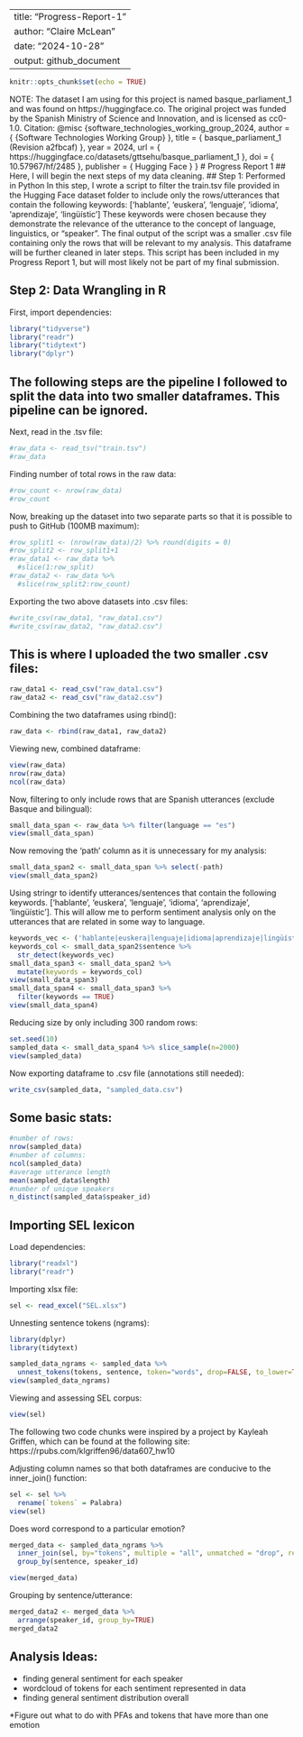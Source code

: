 
---
title: "Progress-Report-1"
author: "Claire McLean"
date: "2024-10-28"
output: github_document
---

```r
knitr::opts_chunk$set(echo = TRUE)
```
NOTE: The dataset I am using for this project is named basque_parliament_1 and was found on https://huggingface.co. The original project was funded by the Spanish Ministry of Science and Innovation, and is licensed as cc0-1.0.
Citation:
@misc {software_technologies_working_group_2024,
author       = { {Software Technologies Working Group} },
title        = { basque_parliament_1 (Revision a2fbcaf) },
year         = 2024,
url          = { https://huggingface.co/datasets/gttsehu/basque_parliament_1 },
doi          = { 10.57967/hf/2485 },
publisher    = { Hugging Face }
}
# Progress Report 1
## Here, I will begin the next steps of my data cleaning.
## Step 1: Performed in Python
In this step, I wrote a script to filter the train.tsv file provided in the Hugging Face dataset folder to include only the rows/utterances that contain the following keywords:
['hablante', 'euskera', 'lenguaje', 'idioma', 'aprendizaje', 'lingüístic']
These keywords were chosen because they demonstrate the relevance of the utterance to the concept of language, linguistics, or "speaker".
The final output of the script was a smaller .csv file containing only the rows that will be relevant to my analysis. This dataframe will be further cleaned in later steps.
This script has been included in my Progress Report 1, but will most likely not be part of my final submission.

## Step 2: Data Wrangling in R

First, import dependencies:
```r
library("tidyverse")
library("readr")
library("tidytext")
library("dplyr")
```

## The following steps are the pipeline I followed to split the data into two smaller dataframes. This pipeline can be ignored.

Next, read in the .tsv file:
```r
#raw_data <- read_tsv("train.tsv")
#raw_data
```

Finding number of total rows in the raw data:
```r
#row_count <- nrow(raw_data)
#row_count
```

Now, breaking up the dataset into two separate parts so that it is possible to push to GitHub (100MB maximum):
```r
#row_split1 <- (nrow(raw_data)/2) %>% round(digits = 0)
#row_split2 <- row_split1+1
#raw_data1 <- raw_data %>%
  #slice(1:row_split)
#raw_data2 <- raw_data %>%
  #slice(row_split2:row_count)
```

Exporting the two above datasets into .csv files:
```r
#write_csv(raw_data1, "raw_data1.csv")
#write_csv(raw_data2, "raw_data2.csv")
```

## This is where I uploaded the two smaller .csv files:
```r
raw_data1 <- read_csv("raw_data1.csv")
raw_data2 <- read_csv("raw_data2.csv")
```

Combining the two dataframes using rbind():
```r
raw_data <- rbind(raw_data1, raw_data2)
```

Viewing new, combined dataframe:
```r
view(raw_data)
nrow(raw_data)
ncol(raw_data)
```


Now, filtering to only include rows that are Spanish utterances (exclude Basque and bilingual):
```r
small_data_span <- raw_data %>% filter(language == "es")
view(small_data_span)
```

Now removing the 'path' column as it is unnecessary for my analysis:
```r
small_data_span2 <- small_data_span %>% select(-path)
view(small_data_span2)
```

Using stringr to identify utterances/sentences that contain the following keywords. ['hablante', 'euskera', 'lenguaje', 'idioma', 'aprendizaje', 'lingüístic']. This will allow me to perform sentiment analysis only on the utterances that are related in some way to language.
```r
keywords_vec <- ('hablante|euskera|lenguaje|idioma|aprendizaje|lingüístic')
keywords_col <- small_data_span2$sentence %>%
  str_detect(keywords_vec)
small_data_span3 <- small_data_span2 %>%
  mutate(keywords = keywords_col)
view(small_data_span3)
small_data_span4 <- small_data_span3 %>%
  filter(keywords == TRUE)
view(small_data_span4)
```

Reducing size by only including 300 random rows:
```r
set.seed(10)
sampled_data <- small_data_span4 %>% slice_sample(n=2000)
view(sampled_data)
```

Now exporting dataframe to .csv file (annotations still needed):
```r
write_csv(sampled_data, "sampled_data.csv")
```

## Some basic stats:
```r
#number of rows:
nrow(sampled_data)
#number of columns:
ncol(sampled_data)
#average utterance length
mean(sampled_data$length)
#number of unique speakers
n_distinct(sampled_data$speaker_id)
```

## Importing SEL lexicon

Load dependencies:
```r
library("readxl")
library("readr")
```

Importing xlsx file:
```r
sel <- read_excel("SEL.xlsx")
```

Unnesting sentence tokens (ngrams):
```r
library(dplyr)
library(tidytext)

sampled_data_ngrams <- sampled_data %>%
  unnest_tokens(tokens, sentence, token="words", drop=FALSE, to_lower=TRUE)
view(sampled_data_ngrams)
```

Viewing and assessing SEL corpus:
```r
view(sel)
```

The following two code chunks were inspired by a project by Kayleah Griffen, which can be found at the following site: https://rpubs.com/klgriffen96/data607_hw10

Adjusting column names so that both dataframes are conducive to the inner_join() function:
```r
sel <- sel %>% 
  rename(`tokens` = Palabra)
view(sel)
```

Does word correspond to a particular emotion?
```r
merged_data <- sampled_data_ngrams %>% 
  inner_join(sel, by="tokens", multiple = "all", unmatched = "drop", relationship = "many-to-many") %>% 
  group_by(sentence, speaker_id)

view(merged_data)
```

Grouping by sentence/utterance:
```r
merged_data2 <- merged_data %>% 
  arrange(speaker_id, group_by=TRUE)
merged_data2
```

## Analysis Ideas:
- finding general sentiment for each speaker
- wordcloud of tokens for each sentiment represented in data
- finding general sentiment distribution overall

*Figure out what to do with PFAs and tokens that have more than one emotion

